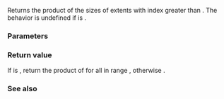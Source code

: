 {{cpp/container/mdspan/extents/title|''rev-prod-of-extents''}}
{{cpp/container/mdspan/extents/navbar}}
{{ddcl|since=c++23|notes={{mark expos}}|
constexpr std::size_t /*rev-prod-of-extents*/( rank_type i ) const noexcept;
}}

Returns the product of the sizes of extents with index greater than {{c|i}}. The behavior is undefined if {{c|i &lt; rank()}} is {{c/core|false}}.

===Parameters===
{{par begin}}
{{par|i|an index above which the sizes of corresponding extents will be multiplied together}}
{{par end}}

===Return value===
If {{c|i + 1 &lt; rank()}} is {{c/core|true}}, return the product of {{box|{{rlpt|extent}}{{c/core|(k)}}}} for all {{tt|k}} in range {{range plain|i + 1|rank()}}, otherwise {{c|1}}.

===See also===
{{dsc begin}}
{{dsc inc|cpp/container/mdspan/extents/dsc fwd-prod-of-extents}}
{{dsc end}}

{{langlinks|de|es|ja|ru|zh}}